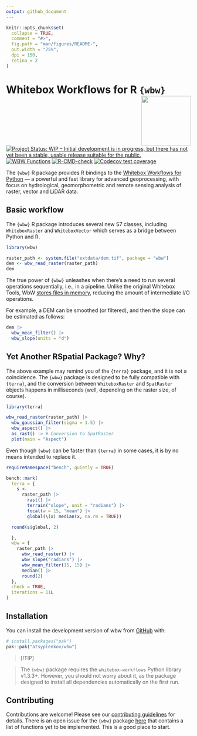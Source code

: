 ```yaml
---
output: github_document
---
```


<!-- README.md is generated from README.Rmd. Please edit that file -->

```r
knitr::opts_chunk$set(
  collapse = TRUE,
  comment = "#>",
  fig.path = "man/figures/README-",
  out.width = "75%",
  dpi = 150,
  retina = 2
)
```

# Whitebox Workflows for R `{wbw}` <img src="man/figures/logo.png" align="right" height="135" alt="" />

<!-- badges: start -->
[![Project Status: WIP – Initial development is in progress, but there has not
yet been a stable, usable release suitable for the
public.](https://www.repostatus.org/badges/latest/wip.svg)](https://www.repostatus.org/#wip)
[![WBW Functions](https://img.shields.io/endpoint?url=https://gist.githubusercontent.com/atsyplenkov/0c46250def94614c4a3ef8b4de7460e6/raw/wbw-progress.json)](https://github.com/atsyplenkov/wbw/issues/1)
[![R-CMD-check](https://github.com/atsyplenkov/wbw/actions/workflows/R-CMD-check.yaml/badge.svg)](https://github.com/atsyplenkov/wbw/actions/workflows/R-CMD-check.yaml)
[![Codecov test coverage](https://codecov.io/gh/atsyplenkov/wbw/graph/badge.svg)](https://app.codecov.io/gh/atsyplenkov/wbw)
<!-- badges: end -->

The `{wbw}` R package provides R bindings to the [Whitebox Workflows for Python](https://www.whiteboxgeo.com/manual/wbw-user-manual/book/preface.html) — a powerful and fast library for advanced geoprocessing, with focus on hydrological, geomorphometric and remote sensing analysis of raster, vector and LiDAR data.

## Basic workflow

The `{wbw}` R package introduces several new S7 classes, including `WhiteboxRaster` and `WhiteboxVector` which serves as a bridge between Python and R. 

```r
library(wbw)

raster_path <- system.file("extdata/dem.tif", package = "wbw")
dem <- wbw_read_raster(raster_path)
dem
```

The true power of `{wbw}` unleashes when there's a need to run several operations sequentially, i.e., in a pipeline. Unlike the original Whitebox Tools, WbW [stores files in memory](https://www.whiteboxgeo.com/manual/wbw-user-manual/book/introduction.html#how-does-wbw-compare-with-related-whitebox-products), reducing the amount of intermediate I/O operations. 

For example, a DEM can be smoothed (or filtered), and then the slope can be estimated as follows:

```r
dem |>
  wbw_mean_filter() |> 
  wbw_slope(units = "d")
```

## Yet Another RSpatial Package? Why?

The above example may remind you of the `{terra}` package, and it is not a coincidence. The `{wbw}` package is designed to be fully compatible with `{terra}`, and the conversion between `WhiteboxRaster` and `SpatRaster` objects happens in milliseconds (well, depending on the raster size, of course).


```r
library(terra)

wbw_read_raster(raster_path) |> 
  wbw_gaussian_filter(sigma = 1.5) |> 
  wbw_aspect() |> 
  as_rast() |> # Conversion to SpatRaster
  plot(main = "Aspect")
```

Even though `{wbw}` can be faster than `{terra}` in some cases, it is by no means intended to replace it. 

``` r
requireNamespace("bench", quietly = TRUE)

bench::mark(
  terra = {
    s <- 
      raster_path |> 
        rast() |> 
        terrain("slope", unit = "radians") |> 
        focal(w = 15, "mean") |> 
        global(\(x) median(x, na.rm = TRUE))

  round(s$global, 2)

  },
  wbw = {
    raster_path |>
      wbw_read_raster() |> 
      wbw_slope("radians") |> 
      wbw_mean_filter(15, 15) |> 
      median() |> 
      round(2)
  },
  check = TRUE,
  iterations = 11L
)

```

## Installation

You can install the development version of wbw from [GitHub](https://github.com/) with:

``` r
# install.packages("pak")
pak::pak("atsyplenkov/wbw")
```

> [!TIP]

> The `{wbw}` package requires the `whitebox-workflows` Python library v1.3.3+. However, you should not worry about it, as the package designed to install all dependencies automatically on the first run.

## Contributing

Contributions are welcome! Please see our [contributing guidelines](CONTRIBUTING.md) for details. There is an open issue for the `{wbw}` package [here](https://github.com/atsyplenkov/wbw/issues/1) that contains a list of functions yet to be implemented. This is a good place to start.


